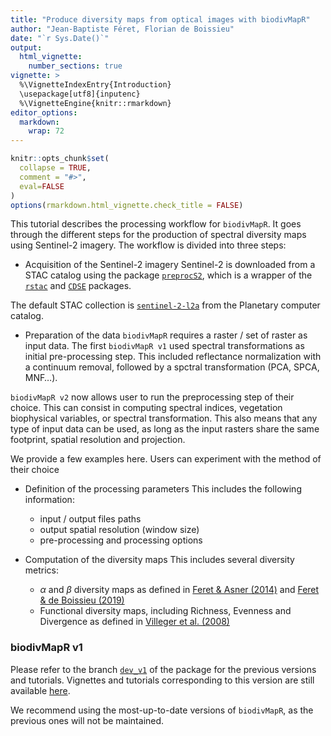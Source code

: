 ```yaml
---
title: "Produce diversity maps from optical images with biodivMapR"
author: "Jean-Baptiste Féret, Florian de Boissieu"
date: "`r Sys.Date()`"
output: 
  html_vignette:
    number_sections: true
vignette: >
  %\VignetteIndexEntry{Introduction}
  \usepackage[utf8]{inputenc}
  %\VignetteEngine{knitr::rmarkdown}
editor_options: 
  markdown: 
    wrap: 72
---
```


```r
knitr::opts_chunk$set(
  collapse = TRUE,
  comment = "#>",
  eval=FALSE
)
options(rmarkdown.html_vignette.check_title = FALSE)
```

This tutorial describes the processing workflow for `biodivMapR`. It
goes through the different steps for the production of spectral
diversity maps using Sentinel-2 imagery. The workflow is divided into
three steps:

-   Acquisition of the Sentinel-2 imagery Sentinel-2 is downloaded from
    a STAC catalog using the package
    [`preprocS2`](https://jbferet.gitlab.io/preprocs2/), which is a
    wrapper of the [`rstac`](https://brazil-data-cube.github.io/rstac/)
    and [`CDSE`](https://zivankaraman.github.io/CDSE/) packages.

The default STAC collection is
[`sentinel-2-l2a`](https://planetarycomputer.microsoft.com/dataset/sentinel-2-l2a)
from the Planetary computer catalog.

-   Preparation of the data `biodivMapR` requires a raster / set of
    raster as input data. The first `biodivMapR v1` used spectral
    transformations as initial pre-processing step. This included
    reflectance normalization with a continuum removal, followed by a
    spctral transformation (PCA, SPCA, MNF...).

`biodivMapR v2` now allows user to run the preprocessing step of their
choice. This can consist in computing spectral indices, vegetation
biophysical variables, or spectral transformation. This also means that
any type of input data can be used, as long as the input rasters share
the same footprint, spatial resolution and projection.

We provide a few examples here. Users can experiment with the method of
their choice

-   Definition of the processing parameters This includes the following
    information:

    -   input / output files paths
    -   output spatial resolution (window size)
    -   pre-processing and processing options

-   Computation of the diversity maps This includes several diversity
    metrics:

    -   $\alpha$ and $\beta$ diversity maps as defined in [Feret & Asner
        (2014)](https://doi.org/10.1890/13-1824.1 "Feret&Asner2014") and
        [Feret & de Boissieu
        (2019)](https://doi.org/10.1111/2041-210X.13310 "Feret&deBoissieu2019")
    -   Functional diversity maps, including Richness, Evenness and
        Divergence as defined in [Villeger et al.
        (2008)](https://doi.org/10.1890/07-1206.1 "Villeger2008")

### biodivMapR v1
Please refer to the branch [`dev_v1`](https://github.com/jbferet/biodivMapR/tree/dev_v1) of the package for the previous versions and tutorials. 
Vignettes and tutorials corresponding to this version are still available [here](https://github.com/jbferet/biodivMapR/tree/dev_v1/vignettes). 

We recommend using the most-up-to-date versions of `biodivMapR`, as the previous ones will not be maintained. 



<!-- * Partitioning of spectral diversity into $\alpha$ and $\beta$ components following an adaptation of the method proposed by [Laliberte et al. (2020)](https://doi.org/10.1111/ele.13429 "Laliberte2020") -->

```{=html}
<!-- * Comparison between spectral diversity metrics and ground observations


Below is the typical flow chart of the computation of diversity maps with __biodivMapR__ :

<img align="bottom" width="100%" height="100%" src="../man/figures/Figure1_FlowChart_biodivMapR_Process_600DPI.png">


[Please check the full tutorial pages to get instructions, data and code examples to run `biodivMapR`](https://jbferet.github.io/biodivMapR/articles/biodivMapR_01.html){target="_blank"} can be applied. -->
```

<!-- ## Partitioning of spectral diversity into $\alpha$ and $\beta$ components -->

<!-- The partitioning of spectral diversity is based on the `specdiv` function provided by [Etienne Laliberte on Github](https://github.com/elaliberte/specdiv "specdiv"). The original method does not use the exact same normalization, and only the framework starting from component selection is used here. Future versions will include the full original framework.  -->

<!-- ```{r Partitioning spectral diversity} -->

<!-- ################################################################################ -->

<!-- ## MAP PARTITIONING OF PLANT SPECTRAL DIVERSITY INTO ALPHA & BETA COMPONENTS  ## -->

<!-- ##        (Laliberte et al, 2020 https://doi.org/10.1111/ele.13429)           ## -->

<!-- ################################################################################ -->

<!-- PartitionSpectralDiversity <- map_partition_div(Original_Image_File = Input_Image_File, Partition_File = PCA_Files, -->

<!--                                                 Selected_Features = Selected_Features, Output_Dir = Output_Dir, -->

<!--                                                 window_size = window_size, TypePCA = TypePCA) -->

<!-- ``` -->
